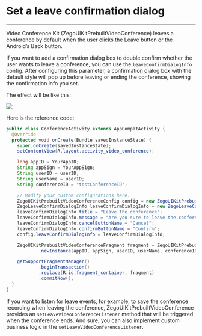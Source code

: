 # Set a leave confirmation dialog

- - -


Video Conference Kit (ZegoUIKitPrebuiltVideoConference) leaves a conference by default when the user clicks the Leave button or the Android’s Back button.

If you want to add a confirmation dialog box to double confirm whether the user wants to leave a conference, you can use the `leaveConfirmDialogInfo` config. After configuring this parameter, a confirmation dialog box with the default style will pop up before leaving or ending the conference, showing the confirmation info you set.

The effect will be like this:

<Frame width="200" height="auto" >
  <img src="https://doc-media.zego.im/sdk-doc/Pics/ZegoUIKit/conference/leave.gif" />
</Frame>

Here is the reference code:

```java {15-20}
public class ConferenceActivity extends AppCompatActivity {
  @Override
  protected void onCreate(Bundle savedInstanceState) {
    super.onCreate(savedInstanceState);
    setContentView(R.layout.activity_video_conference);

    long appID = YourAppID;
    String appSign = YourAppSign;
    String userID = userID;
    String userName = userID;
    String conferenceID = "testConferenceID";

    // Modify your custom configurations here.
    ZegoUIKitPrebuiltVideoConferenceConfig config = new ZegoUIKitPrebuiltVideoConferenceConfig();
    ZegoLeaveConfirmDialogInfo leaveConfirmDialogInfo = new ZegoLeaveConfirmDialogInfo();
    leaveConfirmDialogInfo.title = "Leave the conference";
    leaveConfirmDialogInfo.message = "Are you sure to leave the conference?";
    leaveConfirmDialogInfo.cancelButtonName = "Cancel";
    leaveConfirmDialogInfo.confirmButtonName = "Confirm";
    config.leaveConfirmDialogInfo = leaveConfirmDialogInfo;

    ZegoUIKitPrebuiltVideoConferenceFragment fragment = ZegoUIKitPrebuiltVideoConferenceFragment
            .newInstance(appID, appSign, userID, userName, conferenceID, config);

    getSupportFragmentManager()
            .beginTransaction()
            .replace(R.id.fragment_container, fragment)
            .commitNow();
  }
}
```

If you want to listen for leave events, for example, to save the conference recording when leaving the conference, ZegoUIKitPrebuiltVideoConference provides an `setLeaveVideoConferenceListener` method that will be triggered when the conference ends. And sure, you can also implement custom business logic in the `setLeaveVideoConferenceListener`.
